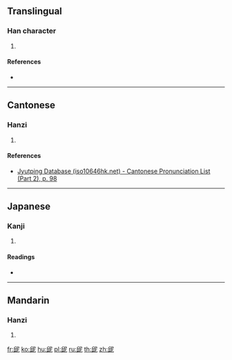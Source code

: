 {{character info/new}}
==Translingual==

===Han character===
{{Han char|rn=44|rad=尸|as=07|sn=10|four=07111|canj=OMSP|ids=⿰丘尼}}

# {{defn|Han|sort=尸07}}

====References====
* {{Han ref|kx=0302.090|dkj=07714|dj=0599.220|hdz=20975.080|uh=5C54|ud=23636|bh=D16B|bd=53611}}

----

==Cantonese==

===Hanzi===
{{yue-hanzi|jyut=[[nai4]], [[lai4]]|y=nai4, lai4}}

# {{defn|lang=yue|sort=尸07}}

====References====
* [http://www.iso10646hk.net/jp/document/download.jsp Jyutping Database (iso10646hk.net) - Cantonese Pronunciation List (Part 2), p. 98]

----

==Japanese==

===Kanji===
{{ja-kanji|grade=|rs=尸07}}

# {{defn|lang=ja|sort=尸07}}

====Readings====
* {{ja-readings|on=[[でい]] (dei), [[ない]] (nai), [[で]] (de), [[に]] (ni)|kun=}}

----

==Mandarin==

===Hanzi===
{{cmn-hanzi|pin=[[ní]] ([[ni2]])|wg=ni<sup>2</sup>}}

# {{defn|lang=cmn|sort=尸07}}

[[fr:屔]]
[[ko:屔]]
[[hu:屔]]
[[pl:屔]]
[[ru:屔]]
[[th:屔]]
[[zh:屔]]